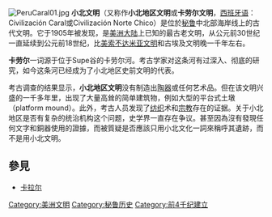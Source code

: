 {{Expand language|1=en|status=yes|2=es|time=2022-03-14T17:20:05+00:00}}
{{NoteTA
|T= zh:小北文明; zh-hans:小北文明; zh-hant:小北文明;
|1= zh:小北; zh-hans:小北; zh-hant:小北;
|2= zh-hans:秘鲁;zh-hk:秘鲁;zh-tw:秘鲁;
}}
[[File:PeruCaral01.jpg|thumb]]
'''小北文明'''（又称作'''小北地区文明'''或'''卡劳尔文明'''，[[西班牙语|西班牙语]]：Civilización Caral或Civilización Norte Chico）是位於[[秘鲁|秘鲁]]中北部海岸线上的古代文明。它于1905年被发现，是[[美洲大陆|美洲大陆]]上已知的最古老文明，从公元前30世纪一直延续到公元前18世纪，比[[美索不达米亚文明|美索不达米亚文明]]和古埃及文明晚一千年左右。

'''卡劳尔'''一词源于位于Supe谷的卡劳尔河。考古学家对这条河有过深入、彻底的研究，如今这条河已经成为了小北地区史前文明的代表。

考古调查的结果显示，'''小北地区文明'''没有制造出[[陶器|陶器]]或任何艺术品。但在该文明兴盛的一千多年里，出现了大量高耸的简单建筑物，例如大型的平台式土墩（platform mound）。此外，考古人员发现了[[纺织|纺织]]术和[[宗教|宗教]]存在的证据。关于小北地区是否有复杂的统治机构这个问题，史学界一直存在争议。甚至因為沒有發現任何文字和銅器使用的證據，而被質疑是否應該只用小北文化一詞來稱呼其遺跡，而不是用小北文明。

==參見==
*[[卡拉尔|卡拉尔]]

{{Hist-stub}}

[[Category:美洲文明|Category:美洲文明]]
[[Category:秘鲁历史|Category:秘鲁历史]]
[[Category:前4千纪建立|Category:前4千纪建立]]